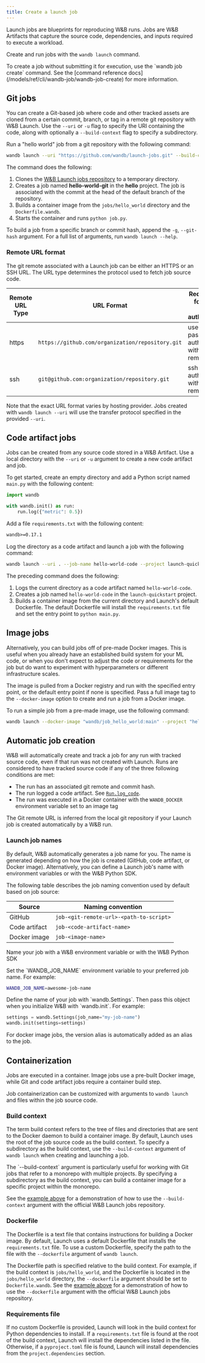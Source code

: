 ```yaml
---
title: Create a launch job
---
```

<Card title="Try in Colab" href="https://colab.research.google.com/drive/1wX0OSVxZJDHRsZaOaOEDx-lLUrO1hHgP" icon="python"/>

Launch jobs are blueprints for reproducing W&B runs. Jobs are W&B Artifacts that capture the source code, dependencies, and inputs required to execute a workload. 

Create and run jobs with the `wandb launch` command.

<Note>
To create a job without submitting it for execution, use the `wandb job create` command. See the [command reference docs](/models/ref/cli/wandb-job/wandb-job-create) for more information.
</Note>


## Git jobs

You can create a Git-based job where code and other tracked assets are cloned from a certain commit, branch, or tag in a remote git repository with W&B Launch. Use the `--uri` or `-u` flag to specify the URI containing the code, along with optionally a `--build-context` flag to specify a subdirectory.

Run a "hello world" job from a git repository with the following command:

```bash
wandb launch --uri "https://github.com/wandb/launch-jobs.git" --build-context jobs/hello_world --dockerfile Dockerfile.wandb --project "hello-world" --job-name "hello-world" --entry-point "python job.py"
```

The command does the following:
1. Clones the [W&B Launch jobs repository](https://github.com/wandb/launch-jobs) to a temporary directory.
2. Creates a job named **hello-world-git** in the **hello** project. The job is associated with the commit at the head of the default branch of the repository.
3. Builds a container image from the `jobs/hello_world` directory and the `Dockerfile.wandb`.
4. Starts the container and runs `python job.py`.

To build a job from a specific branch or commit hash, append the `-g`, `--git-hash` argument. For a full list of arguments, run `wandb launch --help`.

### Remote URL format

The git remote associated with a Launch job can be either an HTTPS or an SSH URL. The URL type determines the protocol used to fetch job source code. 

| Remote URL Type| URL Format | Requirements for access and authentication |
| ----------| ------------------- | ------------------------------------------ |
| https      | `https://github.com/organization/repository.git`  | username and password to authenticate with the git remote |
| ssh        | `git@github.com:organization/repository.git` | ssh key to authenticate with the git remote |

Note that the exact URL format varies by hosting provider. Jobs created with `wandb launch --uri` will use the transfer protocol specified in the provided `--uri`.


## Code artifact jobs

Jobs can be created from any source code stored in a W&B Artifact. Use a local directory with the `--uri` or `-u` argument to create a new code artifact and job.

To get started, create an empty directory and add a Python script named `main.py` with the following content:

```python
import wandb

with wandb.init() as run:
    run.log({"metric": 0.5})
```

Add a file `requirements.txt` with the following content:

```txt
wandb>=0.17.1
```

Log the directory as a code artifact and launch a job with the following command:

```bash
wandb launch --uri . --job-name hello-world-code --project launch-quickstart --entry-point "python main.py"
```

The preceding command does the following:
1. Logs the current directory as a code artifact named `hello-world-code`.
2. Creates a job named `hello-world-code` in the `launch-quickstart` project.
3. Builds a container image from the current directory and Launch's default Dockerfile. The default Dockerfile will install the `requirements.txt` file and set the entry point to `python main.py`.

## Image jobs

Alternatively, you can build jobs off of pre-made Docker images. This is useful when you already have an established build system for your ML code, or when you don't expect to adjust the code or requirements for the job but do want to experiment with hyperparameters or different infrastructure scales.

The image is pulled from a Docker registry and run with the specified entry point, or the default entry point if none is specified. Pass a full image tag to the `--docker-image` option to create and run a job from a Docker image.

To run a simple job from a pre-made image, use the following command:

```bash
wandb launch --docker-image "wandb/job_hello_world:main" --project "hello-world"           
```


## Automatic job creation

W&B will automatically create and track a job for any run with tracked source code, even if that run was not created with Launch. Runs are considered to have tracked source code if any of the three following conditions are met:
- The run has an associated git remote and commit hash.
- The run logged a code artifact. See [`Run.log_code`](/models/ref/python/experiments/run#log_code).
- The run was executed in a Docker container with the `WANDB_DOCKER` environment variable set to an image tag

The Git remote URL is inferred from the local git repository if your Launch job is created automatically by a W&B run. 

### Launch job names

By default, W&B automatically generates a job name for you. The name is generated depending on how the job is created (GitHub, code artifact, or Docker image). Alternatively, you can define a Launch job's name with environment variables or with the W&B Python SDK.

The following table describes the job naming convention used by default based on job source:

| Source        | Naming convention                       |
| ------------- | --------------------------------------- |
| GitHub        | `job-<git-remote-url>-<path-to-script>` |
| Code artifact | `job-<code-artifact-name>`              |
| Docker image  | `job-<image-name>`                      |

Name your job with a W&B environment variable or with the W&B Python SDK

<Tabs>
<Tab title="Environment variable">
Set the `WANDB_JOB_NAME` environment variable to your preferred job name. For example:

```bash
WANDB_JOB_NAME=awesome-job-name
```
</Tab>
<Tab title="W&B Python SDK">
Define the name of your job with `wandb.Settings`. Then pass this object when you initialize W&B with `wandb.init`. For example:

```python
settings = wandb.Settings(job_name="my-job-name")
wandb.init(settings=settings)
```
</Tab>
</Tabs>

<Note>
For docker image jobs, the version alias is automatically added as an alias to the job.
</Note>

## Containerization

Jobs are executed in a container. Image jobs use a pre-built Docker image, while Git and code artifact jobs require a container build step.

Job containerization can be customized with arguments to `wandb launch` and files within the job source code.

### Build context

The term build context refers to the tree of files and directories that are sent to the Docker daemon to build a container image. By default, Launch uses the root of the job source code as the build context. To specify a subdirectory as the build context, use the `--build-context` argument of `wandb launch` when creating and launching a job.

<Note>
The `--build-context` argument is particularly useful for working with Git jobs that refer to a monorepo with multiple projects. By specifying a subdirectory as the build context, you can build a container image for a specific project within the monorepo.

See the [example above](#git-jobs) for a demonstration of how to use the `--build-context` argument with the official W&B Launch jobs repository.
</Note>

### Dockerfile

The Dockerfile is a text file that contains instructions for building a Docker image. By default, Launch uses a default Dockerfile that installs the `requirements.txt` file. To use a custom Dockerfile, specify the path to the file with the `--dockerfile` argument of `wandb launch`.

The Dockerfile path is specified relative to the build context. For example, if the build context is `jobs/hello_world`, and the Dockerfile is located in the `jobs/hello_world` directory, the `--dockerfile` argument should be set to `Dockerfile.wandb`. See the [example above](#git-jobs) for a demonstration of how to use the `--dockerfile` argument with the official W&B Launch jobs repository.

### Requirements file

If no custom Dockerfile is provided, Launch will look in the build context for Python dependencies to install. If a `requirements.txt` file is found at the root of the build context, Launch will install the dependencies listed in the file. Otherwise, if a `pyproject.toml` file is found, Launch will install dependencies from the `project.dependencies` section.